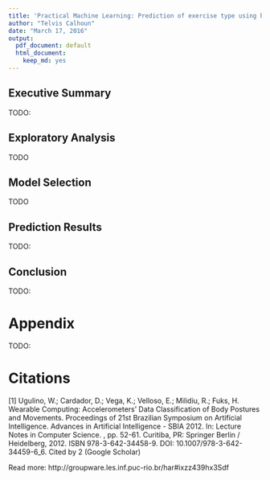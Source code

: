 ```yaml
---
title: 'Practical Machine Learning: Prediction of exercise type using body sensor data'
author: "Telvis Calhoun"
date: "March 17, 2016"
output:
  pdf_document: default
  html_document:
    keep_md: yes
---
```


## Executive Summary

TODO:

## Exploratory Analysis

TODO

## Model Selection

TODO

## Prediction Results

TODO:

## Conclusion

TODO:

# Appendix

TODO: 


# Citations

[1] Ugulino, W.; Cardador, D.; Vega, K.; Velloso, E.; Milidiu, R.; Fuks, H. Wearable Computing: Accelerometers' Data Classification of Body Postures and Movements. Proceedings of 21st Brazilian Symposium on Artificial Intelligence. Advances in Artificial Intelligence - SBIA 2012. In: Lecture Notes in Computer Science. , pp. 52-61. Curitiba, PR: Springer Berlin / Heidelberg, 2012. ISBN 978-3-642-34458-9. DOI: 10.1007/978-3-642-34459-6_6. 
Cited by 2 (Google Scholar)

Read more: http://groupware.les.inf.puc-rio.br/har#ixzz439hx3Sdf

